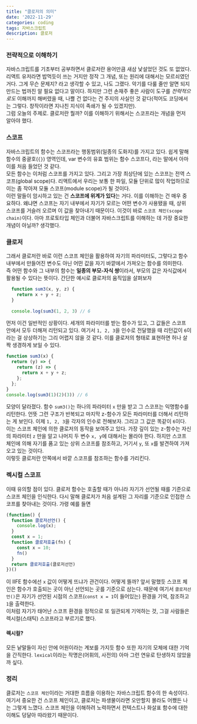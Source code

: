 ```yaml
---
title: "클로저의 의미"
date: '2022-11-29'
categories: coding
tags: 자바스크립트
description: 클로저
---
```

<HeadingNavigator />

### 전략적으로 이해하기
자바스크립트를 기초부터 공부하면서 클로저란 용어만큼 새삼 낯설었던 것도 또 없었다. 리액트 유저라면 밥먹듯이 쓰는 거지만 정작 그 개념, 또는 원리에 대해서는 모르쇠였던 거다. 그게 무슨 문제지? 라고 생각할 수 있고, 나도 그랬다. 악기를 다룰 줄만 알면 되지 만드는 법까진 알 필요 없다고 말이다. 하지만 그런 손재주 좋은 사람이 도구를 <i>전략적으로도</i> 이해까지 해버렸을 때, 나쁠 건 없다는 건 주지의 사실인 것 같다(적어도 코딩에서는 그렇다. 창작이라면 지나친 지식이 족쇄가 될 수 있겠지만).  
그럼 오늘의 주제로. 클로저란 뭘까? 이를 이해하기 위해서는 스코프라는 개념을 먼저 알아야 했다.

### 스코프
자바스크립트의 함수는 스코프라는 행동범위(일종의 도화지)를 가지고 있다. 쉽게 말해 함수의 중괄호(`{}`) 영역인데, var 변수의 유효 범위는 함수 스코프다, 라는 말에서 아마 이를 처음 들었던 것 같다.  
모든 함수는 이처럼 스코프를 가지고 있다. 그리고 가장 최상단에 있는 스코프는 전역 스코프(global scope)다. 리액트에서 우리는 보통 한 파일, 모듈 단위로 많이 작업하므로 이는 좀 작아져 모듈 스코프(module scope)가 될 것이다.  
이런 말들이 암시하고 있는 건 **스코프에 위계가 있다**는 거다. 이를 이해하는 건 매우 중요하다. 왜냐면 스코프는 자기 내부에서 자기가 모르는 어떤 변수가 사용됐을 때, 상위 스코프를 거슬러 오르며 이 값을 찾아내기 때문이다. 이것이 바로 `스코프 체인(scope chain)`이다.
아마 프로토타입 체인과 더불어 자바스크립트를 이해하는 데 가장 중요한 개념이 아닐까? 생각했다.

### 클로저
그래서 클로저란 바로 이런 스코프 체인을 활용하여 자기의 파라미터도, 그렇다고 함수 내부에서 만들어진 변수도 아닌 어떤 값을 자기 바깥에서 가져오는 함수를 의미한다.  
즉 어떤 함수와 그 내부의 함수는 **일종의 부모-자식 쌍**이라서, 부모의 값은 자식값에서 활용될 수 있다는 뜻이다. 간단한 예시로 클로저의 움직임을 살펴보자
```js test.js
  function sum3(x, y, z) {
    return x + y + z;
  }
  
  console.log(sum3(1, 2, 3) // 6
```
먼저 이건 일반적인 상황이다. 세개의 파라미터를 받는 함수가 있고, 그 값들은 스코프 안에서 모두 더해져 리턴되고 있다. 여기서 `1, 2, 3`을 인수로 전달했을 때 리턴값이 `6`이라는 걸 상상하기는 그리 어렵지 않을 것 같다. 이를 클로저의 형태로 표현하면 허나 살짝 생경하게 보일 수 있다.

```js test.js
function sum3(x) {
  return (y) => {
    return (z) => {
      return x + y + z;
    };
  };
}
console.log(sum3(1)(2)(3)) // 6
```
모양이 달라졌다. 함수 `sum3()`는 하나의 파라미터 `x` 만을 받고 그 스코프는 익명함수를 리턴한다. 언뜻 그런 구조가 반복되고 마지막 z-함수가 모든 파라미터를 더해서 리턴하는 게 보인다. 이제 `1, 2, 3`을 각자의 인수로 전해보자. 그리고 그 값은 똑같이 `6`이다.  
이는 스코프 체인에 의한 클로저의 동작을 보여주고 있다. 가장 깊이 있는 z-함수는 자신의 파라미터 `z` 만을 알고 나머지 두 변수 `x, y`에 대해서는 몰라야 한다. 하지만 스코프 체인에 의해 자기를 품고 있는 상위 스코프를 참조하고, 거기서 `y`, 또 `x`를 발견하여 가져오고 있는 것이다.  
이렇듯 클로저란 안쪽에서 바깥 스코프를 참조하는 함수를 가리킨다.

### 렉시컬 스코프
이때 유의할 점이 있다. 클로저 함수는 호출할 때가 아니라 자기가 선언될 때를 기준으로 스코프 체인을 인식한다. 다시 말해 클로저가 처음 설계된 그 자리를 기준으로 인접한 스코프를 찾아내는 것이다. 가령 예를 들면
```js test.js
(function() {
  function 클로저선언() {
    console.log(x);
  }
  const x = 1;
  function 클로저호출(fn) {
    const x = 10;
    fn()
  }
  return 클로저호출(클로저선언)
})()
```
이 IIFE 함수에선 `x` 값이 어떻게 뜨냐가 관건이다. 어떻게 뜰까? 앞서 말했듯 스코프 체인은 함수가 호출되는 곳이 아닌 선언되는 곳를 기준으로 삼는다. 때문에 여기서 `클로저선언()`은 자기가 선언된 시점의 스코프(`const x = 1`이 들어있는) 환경을 기억, 참조하고 `1`을 출력한다.  
이처럼 자기가 태어난 스코프 환경을 정적으로 또 일관되게 기억하는 것, 그걸 사람들은 렉시컬(스태틱) 스코프라고 부르기로 했다. 

#### 렉시컬?
모든 낱말들이 자신 안에 어원이라는 계보를 가지듯 함수 또한 자기의 모체에 대한 기억을 간직한다. `lexical`이라는 작명은(어휘의, 사전의) 아마 그런 연유로 탄생하지 않았을까 싶다.

### 정리
클로저는 `스코프 체인`이라는 거대한 흐름을 이용하는 자바스크립트 함수의 한 속성이다. 여기서 중요한 건 스코프 체인이고, 클로저는 파생물이라면 오만할지 몰라도 어쨌든 나는 그렇게 느꼈다. 스코프 체인을 이해하려 노력하면서 컨텍스트나 화살표 함수에 대한 이해도 덩달아 따라왔기 때문이다.